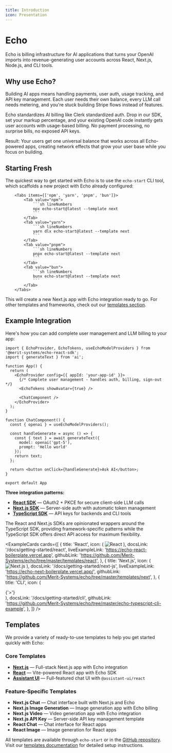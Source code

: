 ```yaml
---
title: Introduction
icon: Presentation
---
```


# Echo

Echo is billing infrastructure for AI applications that turns your OpenAI imports into revenue-generating user accounts across React, Next.js, Node.js, and CLI tools.

## Why use Echo?

Building AI apps means handling payments, user auth, usage tracking, and API key management. Each user needs their own balance, every LLM call needs metering, and you're stuck building Stripe flows instead of features.

Echo standardizes AI billing like Clerk standardized auth. Drop in our SDK, set your markup percentage, and your existing OpenAI code instantly gets user accounts with usage-based billing. No payment processing, no surprise bills, no exposed API keys.

Result: Your users get one universal balance that works across all Echo-powered apps, creating network effects that grow your user base while you focus on building.

## Starting Fresh

The quickest way to get started with Echo is to use the `echo-start` CLI tool, which scaffolds a new project with Echo already configured:

        <Tabs items={['npm', 'yarn', 'pnpm', 'bun']}>
            <Tab value="npm">
                ```sh lineNumbers
                npx echo-start@latest --template next
                ```
            </Tab>
            <Tab value="yarn">
                ```sh lineNumbers
                yarn dlx echo-start@latest --template next
                ```
            </Tab>
            <Tab value="pnpm">
                ```sh lineNumbers
                pnpx echo-start@latest --template next
                ```
            </Tab>
            <Tab value="bun">
                ```sh lineNumbers
                bunx echo-start@latest --template next
                ```
            </Tab>
        </Tabs>

This will create a new Next.js app with Echo integration ready to go. For other templates and frameworks, check out our [templates section](/docs/getting-started/templates).

## Example Integration

Here's how you can add complete user management and LLM billing to your app:

```tsx
import { EchoProvider, EchoTokens, useEchoModelProviders } from '@merit-systems/echo-react-sdk';
import { generateText } from 'ai';

function App() {
  return (
    <EchoProvider config={{ appId: 'your-app-id' }}>
      {/* Complete user management - handles auth, billing, sign-out */}
      <EchoTokens showAvatar={true} />
      
      <ChatComponent />
    </EchoProvider>
  );
}

function ChatComponent() {
  const { openai } = useEchoModelProviders();
  
  const handleGenerate = async () => {
    const { text } = await generateText({
      model: openai('gpt-5'),
      prompt: 'Hello world'
    });
    return text;
  };
  
  return <button onClick={handleGenerate}>Ask AI</button>;
}

export default App

```

**Three integration patterns:**
- [**React SDK**](/docs/react-sdk) — OAuth2 + PKCE for secure client-side LLM calls
- [**Next.js SDK**](/docs/next-sdk) — Server-side auth with automatic token management  
- [**TypeScript SDK**](/docs/typescript-sdk) — API keys for backends and CLI tools

The React and Next.js SDKs are opinionated wrappers around the TypeScript SDK, providing framework-specific patterns while the TypeScript SDK offers direct API access for maximum flexibility.

<ExampleCards 
  cards={[
    {
      title: 'React',
      icon: (
        <img 
          src="/icons/react.svg" 
          alt="React" 
          width={48}
          height={48}
          className="w-12 h-12"
        />
      ),
      docsLink: '/docs/getting-started/react',
      liveExampleLink: 'https://echo-react-boilerplate.vercel.app',
      githubLink: 'https://github.com/Merit-Systems/echo/tree/master/templates/react',
    },
    {
      title: 'Next.js',
      icon: (
        <img 
          src="/icons/nextjs.svg" 
          alt="Next.js" 
          width={48}
          height={48}
          className="w-12 h-12"
        />
      ),
      docsLink: '/docs/getting-started/next-js',
      liveExampleLink: 'https://echo-next-boilerplate.vercel.app/',
      githubLink: 'https://github.com/Merit-Systems/echo/tree/master/templates/next',
    },
    {
      title: 'CLI',
      icon: (
        <div className="w-12 h-12 bg-gradient-to-r from-blue-500 to-purple-500 rounded-lg flex items-center justify-center">
          <span className="text-white font-bold text-xl">{'>'}</span>
        </div>
      ),
      docsLink: '/docs/getting-started/cli',
      githubLink: 'https://github.com/Merit-Systems/echo/tree/master/echo-typescript-cli-example',
    },
  ]}
/>

## Templates

We provide a variety of ready-to-use templates to help you get started quickly with Echo:

### Core Templates
- [**Next.js**](/docs/getting-started/templates#nextjs) — Full-stack Next.js app with Echo integration
- [**React**](/docs/getting-started/templates#react) — Vite-powered React app with Echo SDK
- [**Assistant UI**](/docs/getting-started/templates#assistant-ui) — Full-featured chat UI with `@assistant-ui/react`

### Feature-Specific Templates
- **Next.js Chat** — Chat interface built with Next.js and Echo
- **Next.js Image Generation** — Image generation app with Echo billing
- **Next.js Video** — Video generation app with Echo integration
- **Next.js API Key** — Server-side API key management template
- **React Chat** — Chat interface for React apps
- **React Image** — Image generation for React apps

All templates are available through `echo-start` or in the [GitHub repository](https://github.com/Merit-Systems/echo/tree/master/templates). Visit our [templates documentation](/docs/getting-started/templates) for detailed setup instructions.

